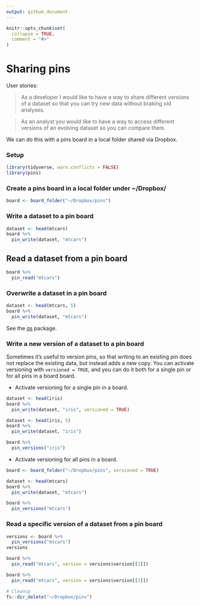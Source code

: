 ```yaml
---
output: github_document
---
```


```r
knitr::opts_chunk$set(
  collapse = TRUE,
  comment = "#>"
)
```

# Sharing pins

User stories:

> As a developer I would like to have a way to share different versions of a
dataset so that you can try new data without braking old analyses.

> As an analyst you would like to have a way to access different versions of an
evolving dataset so you can compare them.

We can do this with a pins board in a local folder shared via Dropbox.

### Setup

```r
library(tidyverse, warn.conflicts = FALSE)
library(pins)
```

### Create a pins board in a local folder under ~/Dropbox/

```r
board <- board_folder("~/Dropbox/pins")
```

### Write a dataset to a pin board

```r
dataset <- head(mtcars)
board %>% 
  pin_write(dataset, "mtcars")
```
## Read a dataset from a pin board

```r
board %>% 
  pin_read("mtcars")
```

### Overwrite a dataset in a pin board

```r
dataset <- head(mtcars, 5)
board %>% 
  pin_write(dataset, "mtcars")
```
See the [qs](https://CRAN.R-project.org/package=qs) package.

### Write a new version of a dataset to a pin board

Sometimes it's useful to version pins, so that writing to an existing pin does
not replace the existing data, but instead adds a new copy. You can activate
versioning with `versioned = TRUE`, and you can do it both for a single pin or
for all pins in a board board.

* Activate versioning for a single pin in a board.

```r
dataset <- head(iris)
board %>% 
  pin_write(dataset, "iris", versioned = TRUE)

dataset <- head(iris, 5)
board %>% 
  pin_write(dataset, "iris")

board %>% 
  pin_versions("iris")
```

* Activate versioning for all pins in a board.

```r
board <- board_folder("~/Dropbox/pins", versioned = TRUE)

dataset <- head(mtcars)
board %>% 
  pin_write(dataset, "mtcars")

board %>% 
  pin_versions("mtcars")
```

### Read a specific version of a dataset from a pin board

```r
versions <- board %>% 
  pin_versions("mtcars")
versions

board %>%
  pin_read("mtcars", version = versions$version[[1]])

board %>%
  pin_read("mtcars", version = versions$version[[2]])
```

```r
# Cleanup
fs::dir_delete("~/Dropbox/pins")
```
